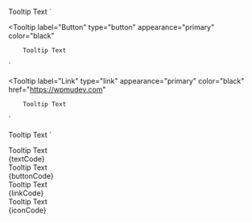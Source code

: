 
  <Tooltip label="Text" type="text" >Tooltip Text</Tooltip>
`

  <Tooltip
      label="Button"
      type="button"
      appearance="primary"
      color="black"
  >
        Tooltip Text
  </Tooltip>
`

  <Tooltip
      label="Link"
      type="link"
      appearance="primary"
      color="black"
      href="https://wpmudev.com"
  >
        Tooltip Text
  </Tooltip>
`

  <Tooltip type="icon" name="logo">Tooltip Text</Tooltip>
`

<Section title="Text" contained={true} style={{ padding: "30px 0px" }}>
	<Preview wrapper={true}>
		<div style={{padding: 40}}>
			<Tooltip label="Text" type="text" >Tooltip Text</Tooltip>
		</div>
	</Preview>
	<Snippet language="js">{textCode}</Snippet>
</Section>

<Section title="Button" contained={true} style={{ padding: "30px 0px" }}>
	<Preview wrapper={true}>
		<div style={{padding: 40}}>
			<Tooltip label="Button" type="button" appearance="primary" color="black">Tooltip Text</Tooltip>
		</div>
	</Preview>
	<Snippet language="js">{buttonCode}</Snippet>
</Section>

<Section title="Link" contained={true} style={{ padding: "30px 0px" }}>
	<Preview wrapper={true}>
		<div style={{padding: 40}}>
			<Tooltip label="Link" type="link" appearance="primary" color="black" href="https://wpmudev.com" >Tooltip Text</Tooltip>
		</div>
	</Preview>
	<Snippet language="js">{linkCode}</Snippet>
</Section>

<Section title="Icon" contained={true} style={{ padding: "30px 0px" }}>
	<Preview wrapper={true}>
		<div style={{padding: 40}}>
			<Tooltip type="icon" name="logo">Tooltip Text</Tooltip>
		</div>
	</Preview>
	<Snippet language="js">{iconCode}</Snippet>
</Section>
